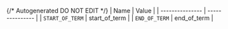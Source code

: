{/* Autogenerated DO NOT EDIT  */}
| Name            | Value           |
| --------------- | --------------- |
| `START_OF_TERM` | start_of_term   |
| `END_OF_TERM`   | end_of_term     |
